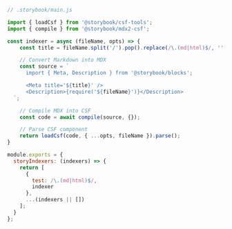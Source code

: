 ```js
// .storybook/main.js

import { loadCsf } from '@storybook/csf-tools';
import { compile } from '@storybook/mdx2-csf';

const indexer = async (fileName, opts) => {
    const title = fileName.split('/').pop().replace(/\.(md|html)$/, '');

    // Convert Markdown into MDX
    const source = `
      import { Meta, Description } from '@storybook/blocks';

      <Meta title='${title}' />
      <Description>{require('${fileName}')}</Description>
  `;

    // Compile MDX into CSF
    const code = await compile(source, {});

    // Parse CSF component
    return loadCsf(code, { ...opts, fileName }).parse();
}

module.exports = {
  storyIndexers: (indexers) => {
    return [
      {
        test: /\.(md|html)$/,
        indexer
      },
      ...(indexers || [])
    ];
  }
};
```
